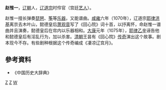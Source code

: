 '''赵惟一'''{{BD|？||1075年|}}，[[辽朝|辽朝]]人，[[辽道宗|辽道宗]]时伶官（宫廷[[艺人|艺人]]）。

赵惟一擅长弹奏[[琵琶|琵琶]]、[[筝|筝]]等[[乐器|乐器]]，又能谱曲。[[咸雍|咸雍]]六年（1070年），辽道宗[[耶律洪基|耶律洪基]]离京去木叶山，懿德皇后[[萧观音|萧观音]]写了《回心院》词十首，以抒离怀，命赵惟一谱曲并且演奏，懿德皇后在帘内以乐器相和。[[大康|大康]]元年（1075年），[[耶律乙辛|耶律乙辛]]诬告他和懿德皇后有淫乱行为，加以杀害。[[清朝|清朝]]王昙有《回心院》[[传奇|传奇]]演出这个故事。剧本现今不存。有些剧种根据这个传奇编成《凄凉辽宫月》。
== 參考資料 ==
* 《中国历史大辞典》
[[Category:辽朝作家|Z]]
[[Category:辽朝被处决者|Z]]
[[Category:赵姓|W]]